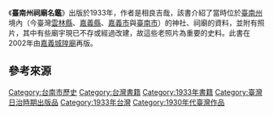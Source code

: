 《'''臺南州祠廟名鑑'''》出版於1933年，作者是相良吉哉，該書介紹了當時位於[[臺南州|臺南州]]境內（今臺灣[[雲林縣|雲林縣]]、[[嘉義縣|嘉義縣]]、[[嘉義市|嘉義市]]與[[臺南市|臺南市]]）的神社、祠廟的資料，並附有照片，其中有些廟宇現已不存或經過改建，故這些老照片為重要的史料{{r|許}}。此書在2002年由[[嘉義城隍廟|嘉義城隍廟]]再版{{r|許}}。

== 參考來源 ==
{{Reflist|refs=
<ref name="許">{{cite journal|url=http://www.th.gov.tw/epaper/view2.php?ID=84&AID=1161|author=許書維|title=〈舊籍介紹——《臺南州祠廟名鑑》〉|journal=臺灣文獻館電子報}}{{dead link|date=2018年4月 |bot=InternetArchiveBot |fix-attempted=yes }}</ref>
}}

[[Category:台南市歷史|Category:台南市歷史]]
[[Category:台灣書籍|Category:台灣書籍]]
[[Category:1933年書籍|Category:1933年書籍]]
[[Category:臺灣日治時期出版品|Category:臺灣日治時期出版品]]
[[Category:1933年台灣|Category:1933年台灣]]
[[Category:1930年代臺灣作品|Category:1930年代臺灣作品]]
